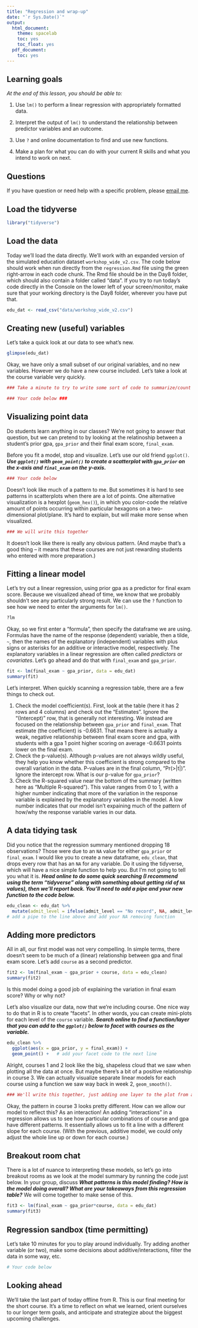 ---
title: "Regression and wrap-up"
date: "`r Sys.Date()`"
output:
  html_document:
    theme: spacelab
    toc: yes
    toc_float: yes
  pdf_document:
    toc: yes
---

## Learning goals
*At the end of this lesson, you should be able to:*    

1. Use `lm()` to perform a linear regression with appropriately formatted data.  

2. Interpret the output of `lm()` to understand the relationship between predictor variables and an outcome.

3. Use `?` and online documentation to find and use new functions. 

4. Make a plan for what you can do with your current R skills and what you intend to work on next.

## Questions
If you have question or need help with a specific problem, please [email me](mailto: refurrow@ucdavis.edu).  

## Load the tidyverse  
```{r}
library("tidyverse")
```


## Load the data  
Today we'll load the data directly. We'll work with an expanded version of the simulated education dataset `workshop_wide_v2.csv`. The code below should work when run directly from the `regression.Rmd` file using the green right-arrow in each code chunk. The Rmd file should be in the Day8 folder, which should also contain a folder called "data". If you try to run today's code directly in the Console on the lower left of your screen/monitor, make sure that your working directory is the Day8 folder, wherever you have put that. 
 
```{r}
edu_dat <- read_csv("data/workshop_wide_v2.csv")
```

## Creating new (useful) variables
Let's take a quick look at our data to see what's new.

```{r}
glimpse(edu_dat)
```

Okay, we have only a small subset of our original variables, and no new variables.  However we do have a new course included.  Let's take a look at the course variable very quickly.

```{r}
### Take a minute to try to write some sort of code to summarize/count the number of each value in the "course" variable

### Your code below ###


```



## Visualizing point data
Do students learn anything in our classes?  We're not going to answer that question, but we can pretend to by looking at the relatinoship between a student's prior gpa, `gpa_prior` and their final exam score, `final_exam`.

Before you fit a model, stop and visualize. Let's use our old friend `ggplot()`. ***Use `ggplot()` with `geom_point()` to create a scatterplot with `gpa_prior` on the x-axis and `final_exam` on the y-axis.***

```{r}
### Your code below

```

Doesn't look like much of a pattern to me. But sometimes it is hard to see patterns in scatterplots when there are a lot of points. One alternative visualization is a hexplot (`geom_hex()`), in which you color-code the relative amount of points occurring within particular hexagons on a two-dimensional plot/plane.  It's hard to explain, but will make more sense when visualized.

```{r}
### We will write this together

```

It doesn't look like there is really any obvious pattern. (And maybe that's a good thing -- it means that these courses are not just rewarding students who entered with more preparation.) 


## Fitting a linear model

Let's try out a linear regression, using prior gpa as a predictor for final exam score. Because we visualized ahead of time, we know that we probably shouldn't see any particularly strong result. We can use the `?` function to see how we need to enter the arguments for `lm()`.

```{r, eval = FALSE}
?lm
```

Okay, so we first enter a "formula", then specify the dataframe we are using. Formulas have the name of the response (dependent) variable, then a tilde, `~`, then the names of the explanatory (independent) variables with plus signs or asterisks for an additive or interactive model, respectively. The explanatory variables in a linear regression are often called *predictors* or *covariates*. Let's go ahead and do that with `final_exam` and `gpa_prior`.


```{r}
fit <- lm(final_exam ~ gpa_prior, data = edu_dat)
summary(fit)
```

Let's interpret. When quickly scanning a regression table, there are a few things to check out.  

1. Check the model coefficient(s). First, look at the table (here it has 2 rows and 4 columns) and check out the "Estimates".  Ignore the "(Intercept)" row, that is generally not interesting. We instead are focused on the relationship between `gpa_prior` and `final_exam`. That estimate (the coefficient) is -0.6631.  That means there is actually a weak, negative relationship between final exam score and gpa, with students with a gpa 1 point higher scoring on average -0.6631 points lower on the final exam.  
2. Check the p-value(s). Although p-values are not always wildly useful, they help you know whether this coefficient is strong compared to the overall variation in the data. P-values are in the final column, "Pr(>|t|)". Ignore the intercept row.  What is our p-value for `gpa_prior`?
3. Check the R-squared value near the bottom of the summary (written here as "Multiple R-squared"). This value ranges from 0 to 1, with a higher number indicating that more of the variation in the response variable is explained by the explanatory variables in the model. A low number indicates that our model isn't expaining much of the pattern of how/why the response variable varies in our data.


## A data tidying task

Did you notice that the regression summary mentioned dropping 18 observations? Those were due to an `NA` value for either `gpa_prior` or `final_exam`.  I would like you to create a new dataframe, `edu_clean`, that drops every row that has an `NA` for any variable. Do it using the tidyverse, which will have a nice simple function to help you.  But I'm not going to tell you what it is. ***Head online to do some quick searching (I recommend using the term "tidyverse" along with something about getting rid of `NA` values), then we'll report back. You'll need to add a pipe and your new function to the code below.***

```{r}
edu_clean <- edu_dat %>%
  mutate(admit_level = ifelse(admit_level == "No record", NA, admit_level))
# add a pipe to the line above and add your NA removing function
```


## Adding more predictors
All in all, our first model was not very compelling. In simple terms, there doesn't seem to be much of a (linear) relationship between gpa and final exam score. Let's add `course` as a second predictor.


```{r}
fit2 <- lm(final_exam ~ gpa_prior + course, data = edu_clean)
summary(fit2)
```

Is this model doing a good job of explaining the variation in final exam score? Why or why not?

Let's also visualize our data, now that we're including course. One nice way to do that in R is to create "facets". In other words, you can create mini-plots for each level of the `course` variable. ***Search online to find a function/layer that you can add to the `ggplot()` below to facet with courses as the variable.***

```{r, eval= FALSE}
edu_clean %>%
  ggplot(aes(x = gpa_prior, y = final_exam)) + 
  geom_point() +   # add your facet code to the next line
```

Alright, courses 1 and 2 look like the big, shapeless cloud that we saw when plotting all the data at once.  But maybe there's a bit of a positive relationship in course 3. We can actually visualize separate linear models for each course using a function we saw way back in week 2, `geom_smooth()`.

```{r}
### We'll write this together, just adding one layer to the plot from above

```

Okay, the pattern in course 3 looks pretty different. How can we allow our model to reflect this?  As an interaction! An adding "interactions" in a regression allows us to see how particular combinations of course and gpa have different patterns. It essentially allows us to fit a line with a different slope for each course. (With the previous, additive model, we could only adjust the whole line up or down for each course.)

## Breakout room chat

There is a lot of nuance to interpreting these models, so let's go into breakout rooms as we look at the model summary by running the code just below. In your group, discuss ***What patterns is this model finding? How is the model doing overall? What are your takeaways from this regression table?***  We will come together to make sense of this.

```{r}
fit3 <- lm(final_exam ~ gpa_prior*course, data = edu_dat)
summary(fit3)
```

## Regression sandbox (time permitting)

Let's take 10 minutes for you to play around individually. Try adding another variable (or two), make some decisions about additive/interactions, filter the data in some way, etc.

```{r}
# Your code below

```


## Looking ahead

We'll take the last part of today offline from R. This is our final meeting for the short course. It's a time to reflect on what we learned, orient ourselves to our longer term goals, and anticipate and strategize about the biggest upcoming challenges.
